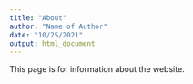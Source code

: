 ```yaml
---
title: "About"
author: "Name of Author"
date: "10/25/2021"
output: html_document
---
```



This page is for information about the website.